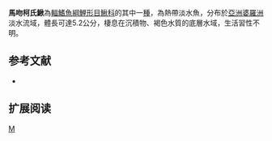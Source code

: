 {{Speciesbox 
| taxon = Kottelatlimia hipporhynchos
| status = NE
| status_system = IUCN3.1
| authority =  [[Kottelat|Kottelat]] & [[Tan|Tan]], 2008
| synonyms = 
}}
'''馬吻柯氏鰍'''為[[輻鰭魚綱|輻鰭魚綱]][[鯉形目|鯉形目]][[鰍科|鰍科]]的其中一[[種|種]]，為熱帶淡水魚，分布於[[亞洲|亞洲]][[婆羅洲|婆羅洲]]淡水流域，體長可達5.2公分，棲息在沉積物、褐色水質的底層水域，生活習性不明。
==参考文献==
{{refbegin}}
*{{FishBase_species|genus=Kottelatlimia|species=hipporhynchos|year=2014|month=2}}
{{refend}}

== 扩展阅读 ==
{{refbegin}}
{{wikispecies-inline|Kottelatlimia hipporhynchos|馬吻柯氏鰍}}
{{refend}}
{{Taxonbar|from=Q6424105}}

[[Category:柯氏鰍屬|M]]


{{魚類小作品}}